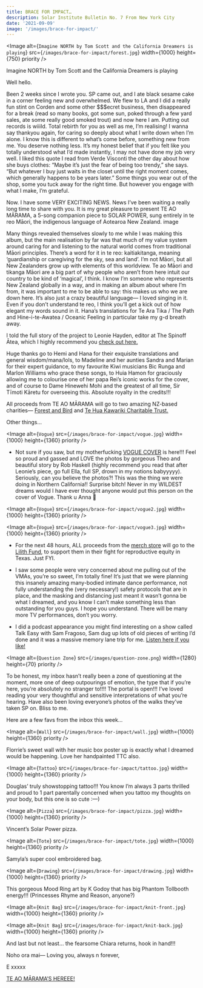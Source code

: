 ```yaml
---
title: BRACE FOR IMPACT…
description: Solar Institute Bulletin No. 7 From New York City
date: '2021-09-09'
image: '/images/brace-for-impact/'
---
```


<Image
  alt={`Imagine NORTH by Tom Scott and the California Dreamers is playing`}
  src={`/images/brace-for-impact/forest.jpg`}
  width={1000}
  height={750}
  priority
/>

Imagine NORTH by Tom Scott and the California Dreamers is playing


Well hello.

Been 2 weeks since I wrote you. SP came out, and I ate black sesame cake in a corner feeling new and overwhelmed. We flew to LA and I did a really fun stint on Corden and some other $$$ecret business, then disappeared for a break (read so many books, got some sun, poked through a few yard sales, ate some really good smoked trout) and now here I am. Putting out records is wiiild. Total rebirth for you as well as me, I’m realising! I wanna say thankyou again, for caring so deeply about what I write down when I’m alone. I know this is different to what’s come before, something new from me. You deserve nothing less. It’s my honest belief that if you felt like you totally understood what I’d made instantly, I may not have done my job very well. I liked this quote I read from Verde Visconti the other day about how she buys clothes: “Maybe it’s just the fear of being too trendy,” she says. “But whatever I buy just waits in the closet until the right moment comes, which generally happens to be years later.” Some things you wear out of the shop, some you tuck away for the right time. But however you engage with what I make, I’m grateful.

Now.
I have some VERY EXCITING NEWS. News I’ve been waiting a really long time to share with you. It is my great pleasure to present TE AO MĀRAMA, a 5-song companion piece to SOLAR POWER, sung entirely in te reo Māori, the indigenous language of Aotearoa New Zealand.
image

Many things revealed themselves slowly to me while I was making this album, but the main realisation by far was that much of my value system around caring for and listening to the natural world comes from traditional Māori principles. There’s a word for it in te reo: kaitiakitanga, meaning ‘guardianship or caregiving for the sky, sea and land’. I’m not Māori, but all New Zealanders grow up with elements of this worldview. Te ao Māori and tikanga Māori are a big part of why people who aren’t from here intuit our country to be kind of ‘magical’, I think. I know I’m someone who represents New Zealand globally in a way, and in making an album about where I’m from, it was important to me to be able to say: this makes us who we are down here. It’s also just a crazy beautiful language— I loved singing in it. Even if you don’t understand te reo, I think you’ll get a kick out of how elegant my words sound in it. Hana’s translations for Te Ara Tika / The Path and Hine-i-te-Awatea / Oceanic Feeling in particular take my g-d breath away.

I told the full story of the project to Leonie Hayden, editor at The Spinoff Ātea, which I highly recommend you [check out here.](https://href.li/?https://lorde.us15.list-manage.com/track/click?u=17fd14c80b6498e9b83a718af&id=2c936b61e9&e=2a26f8a4a9)

Huge thanks go to Hemi and Hana for their exquisite translations and general wisdom/mana/lols, to Madeline and her aunties Sandra and Marian for their expert guidance, to my favourite Kiwi musicians Bic Runga and Marlon Williams who grace these songs, to Huia Hamon for graciously allowing me to colourise one of her papa Rei’s iconic works for the cover, and of course to Dame Hinewehi Mohi and the greatest of all time, Sir Tīmoti Kāretu for overseeing this. Absolute royalty in the credits!!!

All proceeds from TE AO MĀRAMA will go to two amazing NZ-based charities— <a href="https://href.li/?https://lorde.us15.list-manage.com/track/click?u=17fd14c80b6498e9b83a718af&amp;id=54e4ab3ede&amp;e=2a26f8a4a9">Forest and Bird</a> and <a href="https://href.li/?https://lorde.us15.list-manage.com/track/click?u=17fd14c80b6498e9b83a718af&amp;id=55f24452d1&amp;e=2a26f8a4a9">Te Hua Kawariki Charitable Trust.</a>

Other things…

<Image
  alt={`Vogue`}
  src={`/images/brace-for-impact/vogue.jpg`}
  width={1000}
  height={1360}
  priority
/>

- Not sure if you saw, but my motherfucking [VOGUE COVER](https://href.li/?https://lorde.us15.list-manage.com/track/click?u=17fd14c80b6498e9b83a718af&id=cd45b17b5a&e=2a26f8a4a9) is here!!! Feel so proud and gassed and LOVE the photos by gorgeous Theo and beautiful story by Rob Haskell (highly recommend you read that after Leonie’s piece, go full Ella, full SP, drown in my notions babyyyyy). Seriously, can you believe the photos?! This was the thing we were doing in Northern California!! Surprise bitch! Never in my WILDEST dreams would I have ever thought anyone would put this person on the cover of Vogue. Thank u Anna 🥲

<Image
  alt={`Vogue`}
  src={`/images/brace-for-impact/vogue2.jpg`}
  width={1000}
  height={1360}
  priority
/>

<Image
  alt={`Vogue`}
  src={`/images/brace-for-impact/vogue3.jpg`}
  width={1000}
  height={1360}
  priority
/>

- For the next 48 hours, ALL proceeds from the [merch store](https://href.li/?https://lorde.us15.list-manage.com/track/click?u=17fd14c80b6498e9b83a718af&id=baef61ab7d&e=2a26f8a4a9) will go to the [Lilith Fund](https://href.li/?https://lorde.us15.list-manage.com/track/click?u=17fd14c80b6498e9b83a718af&id=184f8f274d&e=2a26f8a4a9), to support them in their fight for reproductive equity in Texas. Just FYI.

- I saw some people were very concerned about me pulling out of the VMAs, you’re so sweet, I’m totally fine! It’s just that we were planning this insanely amazing many-bodied intimate dance performance, not fully understanding the (very necessary!) safety protocols that are in place, and the masking and distancing just meant it wasn’t gonna be what I dreamed, and you know I can’t make something less than outstanding for you guys. I hope you understand. There will be many more TV performances, don’t you worry.

- I did a podcast appearance you might find interesting on a show called Talk Easy with Sam Fragoso, Sam dug up lots of old pieces of writing I’d done and it was a massive memory lane trip for me. [Listen here if you like!](https://href.li/?https://lorde.us15.list-manage.com/track/click?u=17fd14c80b6498e9b83a718af&id=94d49ff6b3&e=2a26f8a4a9)

<Image
  alt={`Question Zone`}
  src={`/images/question-zone.png`}
  width={1280}
  height={70}
  priority
/>

To be honest, my inbox hasn’t really been a zone of questioning at the moment, more one of deep outpourings of emotion, the type that if you’re here, you’re absolutely no stranger to!!!! The portal is open!!! I’ve loved reading your very thoughtful and sensitive interpretations of what you’re hearing. Have also been loving everyone’s photos of the walks they’ve taken SP on. Bliss to me.

Here are a few favs from the inbox this week…

<Image
  alt={`Wall`}
  src={`/images/brace-for-impact/wall.jpg`}
  width={1000}
  height={1360}
  priority
/>

Florrie’s sweet wall with her music box poster up is exactly what I dreamed would be happening. Love her handpainted TTC also.

<Image
  alt={`Tattoo`}
  src={`/images/brace-for-impact/tattoo.jpg`}
  width={1000}
  height={1360}
  priority
/>

Douglas’ truly showstopping tattoo!!! You know I’m always 3 parts thrilled and proud to 1 part parentally concerned when you tattoo my thoughts on your body, but this one is so cute :—)

<Image
  alt={`Pizza`}
  src={`/images/brace-for-impact/pizza.jpg`}
  width={1000}
  height={1360}
  priority
/>

Vincent’s Solar Power pizza.

<Image
  alt={`Tote`}
  src={`/images/brace-for-impact/tote.jpg`}
  width={1000}
  height={1360}
  priority
/>

Samyla’s super cool embroidered bag.

<Image
  alt={`Drawing`}
  src={`/images/brace-for-impact/drawing.jpg`}
  width={1000}
  height={1360}
  priority
/>

This gorgeous Mood Ring art by K Godoy that has big Phantom Tollbooth energy!!! (Princesses Rhyme and Reason, anyone?)

<Image
  alt={`Knit Bag`}
  src={`/images/brace-for-impact/knit-front.jpg`}
  width={1000}
  height={1360}
  priority
/>

<Image
  alt={`Knit Bag`}
  src={`/images/brace-for-impact/knit-back.jpg`}
  width={1000}
  height={1360}
  priority
/>

And last but not least… the fearsome Chiara returns, hook in hand!!!


Noho ora mai— Loving you, always n forever,

E xxxxx

[TE AO MĀRAMA’S HEREEE!](https://href.li/?https://lorde.us15.list-manage.com/track/click?u=17fd14c80b6498e9b83a718af&id=5a579b2907&e=2a26f8a4a9)